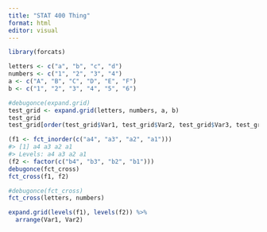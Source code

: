 ---
title: "STAT 400 Thing"
format: html
editor: visual
---

```{r}
library(forcats)
```

```{r}
letters <- c("a", "b", "c", "d")
numbers <- c("1", "2", "3", "4")
a <- c("A", "B", "C", "D", "E", "F")
b <- c("1", "2", "3", "4", "5", "6")
```

```{r}
#debugonce(expand.grid)
test_grid <- expand.grid(letters, numbers, a, b)
test_grid
test_grid[order(test_grid$Var1, test_grid$Var2, test_grid$Var3, test_grid$Var4), ]
```

```{r}
(f1 <- fct_inorder(c("a4", "a3", "a2", "a1")))
#> [1] a4 a3 a2 a1
#> Levels: a4 a3 a2 a1
(f2 <- factor(c("b4", "b3", "b2", "b1")))
debugonce(fct_cross)
fct_cross(f1, f2)
```


```{r}
#debugonce(fct_cross)
fct_cross(letters, numbers)
```

```{r}
expand.grid(levels(f1), levels(f2)) %>% 
  arrange(Var1, Var2)
```

